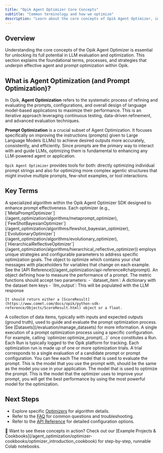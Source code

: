 ```yaml
---
title: "Opik Agent Optimizer Core Concepts"
subtitle: "Common terminology and how we optimize"
description: "Learn about the core concepts of Opik Agent Optimizer, including key terms, evaluation processes, optimization workflows, and best practices for effective LLM optimization."
---
```


## Overview

Understanding the core concepts of the Opik Agent Optimizer is essential for unlocking its full
potential in LLM evaluation and optimization. This section explains the foundational terms,
processes, and strategies that underpin effective agent and prompt optimization within Opik.

## What is Agent Optimization (and Prompt Optimization)?

In Opik, **Agent Optimization** refers to the systematic process of refining and evaluating the
prompts, configurations, and overall design of language model-based applications to maximize their
performance. This is an iterative approach leveraging continuous testing, data-driven refinement,
and advanced evaluation techniques.

**Prompt Optimization** is a crucial subset of Agent Optimization. It focuses specifically on
improving the instructions (prompts) given to Large Language Models (LLMs) to achieve desired
outputs more accurately, consistently, and efficiently. Since prompts are the primary way to
interact with and guide LLMs, optimizing them is fundamental to enhancing any LLM-powered agent or
application.

`Opik Agent Optimizer` provides tools for both: directly optimizing individual prompt strings and
also for optimizing more complex agentic structures that might involve multiple prompts, few-shot
examples, or tool interactions.

## Key Terms

<AccordionGroup>
  <Accordion title="Optimizer">
    A specialized algorithm within the Opik Agent Optimizer SDK designed to enhance prompt effectiveness. Each optimizer
    (e.g., [`MetaPromptOptimizer`](/agent_optimization/algorithms/metaprompt_optimizer),
    [`FewShotBayesianOptimizer`](/agent_optimization/algorithms/fewshot_bayesian_optimizer),
    [`EvolutionaryOptimizer`](/agent_optimization/algorithms/evolutionary_optimizer),
    [`HierarchicalReflectiveOptimizer`](/agent_optimization/algorithms/hierarchical_reflective_optimizer))
    employs unique strategies and configurable parameters to address specific optimization goals.
  </Accordion>
  <Accordion title="ChatPrompt">
    The object to optimize which contains your chat messages with placeholders for variables that change on each example.
    See the [API Reference](/agent_optimization/api-reference#chatprompt).
  </Accordion>
  <Accordion title="Metric">
    An object defining how to measure the performance of a prompt. The metric functions should accept two parameters:
    - `dataset_item`: A dictionary with the dataset item keys
    - `llm_output`: This will be populated with the LLM response

    It should return either a [ScoreResult](https://www.comet.com/docs/opik/python-sdk-reference/Objects/ScoreResult.html) object or a float.
  </Accordion>
  <Accordion title="Dataset (for Optimization)">
    A collection of data items, typically with inputs and expected outputs (ground truth), used to guide and evaluate
    the prompt optimization process. See [Datasets](/evaluation/manage_datasets) for more information.
  </Accordion>
  <Accordion title="Optimization Run">
    A single execution of a prompt optimization process using a specific configuration. For example,
    calling `optimizer.optimize_prompt(...)` once constitutes a Run. Each Run is typically logged to
    the Opik platform for tracking.
  </Accordion>
  <Accordion title="Optimization Trial">
    Each optimization run is made up of one or more optimization trials. A trial corresponds to a
    single evaluation of a candidate prompt or prompt configuration. You can few each
  </Accordion>
  <Accordion title="Prompt model">
  The model that is used to evaluate the prompt. This is the model that you use the prompt with,
  should be the same as the model you use in your application.
  </Accordion>
  <Accordion title="Optimizer model">
    The model that is used to optimize the prompt. This is the model that the optimizer uses to improve your prompt,
    you will get the best performance by using the most powerful model for the optimization.
  </Accordion>
</AccordionGroup>

## Next Steps

- Explore specific [Optimizers](/agent_optimization/overview#optimization-algorithms) for algorithm details.
- Refer to the [FAQ](/agent_optimization/faq) for common questions and troubleshooting.
- Refer to the [API Reference](/agent_optimization/api-reference) for detailed configuration options.

<Info>
  📓 Want to see these concepts in action? Check out our [Example Projects & Cookbooks](/agent_optimization/optimizer-cookbooks/optimizer_introduction_cookbook)
  for step-by-step, runnable Colab notebooks.
</Info>
